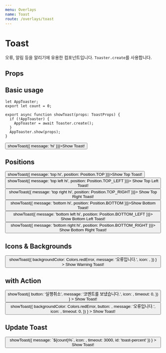 ```yaml
---
menu: Overlays
name: Toast
route: /overlays/toast
---
```





# Toast

오류, 알림 등을 알리기에 유용한 컴포넌트입니다. `Toaster.create`를 사용합니다.

## Props

<Props of={Toast} />

## Basic usage

```tsx
let AppToaster;
export let count = 0;

export async function showToast(props: ToastProps) {
  if (!AppToaster) {
    AppToaster = await Toaster.create();
  }
  AppToaster.show(props);
}
```

<Playground>
  <Button onClick={() => showToast({ message: 'hi' })}>Show Toast!</Button>
</Playground>

## Positions

<Playground>
  <Button onClick={() => showToast({ message: 'top hi', position: Position.TOP })}>Show Top Toast!</Button>
  <Button onClick={() => showToast({ message: 'top left hi', position: Position.TOP_LEFT })}>
    Show Top Left Toast!
  </Button>
  <Button onClick={() => showToast({ message: 'top right hi', position: Position.TOP_RIGHT })}>
    Show Top Right Toast!
  </Button>
  <Button onClick={() => showToast({ message: 'bottom hi', position: Position.BOTTOM })}>Show Bottom Toast!</Button>
  <Button onClick={() => showToast({ message: 'bottom left hi', position: Position.BOTTOM_LEFT })}>
    Show Bottom Left Toast!
  </Button>
  <Button onClick={() => showToast({ message: 'bottom right hi', position: Position.BOTTOM_RIGHT })}>
    Show Bottom Right Toast!
  </Button>
</Playground>

## Icons & Backgrounds

<Playground>
  <Button
    onClick={() =>
      showToast({
        backgroundColor: Colors.redError,
        message: '오류입니다.',
        icon: <Icon.Alert fillColor={Colors.white} />,
      })
    }
  >
    Show Warning Toast!
  </Button>
</Playground>

## with Action

<Playground>
  <Button
    onClick={() =>
      showToast({
        button: '실행취소',
        message: '코멘트를 보냈습니다.',
        icon: <Icon.CheckCircle fillColor={Colors.white} />,
        timeout: 0,
      })
    }
  >
    Show Toast!
  </Button>
  <Button
    onClick={() =>
      showToast({
        backgroundColor: Colors.redError,
        button: <Icon.Close fillColor={Colors.white} />,
        message: '오류입니다.',
        icon: <Icon.Alert fillColor={Colors.white} />,
        timeout: 0,
      })
    }
  >
    Show Toast!
  </Button>
</Playground>

## Update Toast

<Playground>
  <Button
    onClick={() =>
      showToast({
        message: `${count}%`,
        icon: <Icon.CheckCircle fillColor={Colors.white} />,
        timeout: 3000,
        id: 'toast-percent'
      })
    }
  >
    Show Toast!
  </Button>
</Playground>
